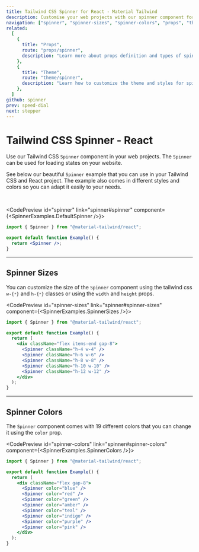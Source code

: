 ```yaml
---
title: Tailwind CSS Spinner for React - Material Tailwind
description: Customise your web projects with our spinner component for Tailwind CSS and React using Material Design guidelines.
navigation: ["spinner", "spinner-sizes", "spinner-colors", "props", "theme"]
related:
  [
    {
      title: "Props",
      route: "props/spinner",
      description: "Learn more about props definition and types of spinner components.",
    },
    {
      title: "Theme",
      route: "theme/spinner",
      description: "Learn how to customize the theme and styles for spinner components.",
    },
  ]
github: spinner
prev: speed-dial
next: stepper
---
```


# Tailwind CSS Spinner - React

Use our Tailwind CSS <Code>Spinner</Code> component in your web projects. The <Code>Spinner</Code> can be used for loading states on your website.

See below our beautiful <Code>Spinner</Code> example that you can use in your Tailwind CSS and React project. The example also comes in different styles and colors so you can adapt it easily to your needs.

<br />

<CodePreview id="spinner" link="spinner#spinner" component={<SpinnerExamples.DefaultSpinner />}>
```jsx
import { Spinner } from "@material-tailwind/react";

export default function Example() {
  return <Spinner />;
}
```
</CodePreview>

---

## Spinner Sizes

You can customize the size of the <Code>Spinner</Code> component using the tailwind css <Code>w-{`*`}</Code> and <Code>h-{`*`}</Code> classes or using the <Code>width</Code> and <Code>height</Code> props.

<CodePreview id="spinner-sizes" link="spinner#spinner-sizes" component={<SpinnerExamples.SpinnerSizes />}>
```jsx
import { Spinner } from "@material-tailwind/react";

export default function Example() {
  return (
    <div className="flex items-end gap-8">
      <Spinner className="h-4 w-4" />
      <Spinner className="h-6 w-6" />
      <Spinner className="h-8 w-8" />
      <Spinner className="h-10 w-10" />
      <Spinner className="h-12 w-12" />
    </div>
  );
}
```
</CodePreview>

---

## Spinner Colors

The <Code>Spinner</Code> component comes with 19 different colors that you can change it using the <Code>color</Code> prop.

<CodePreview id="spinner-colors" link="spinner#spinner-colors" component={<SpinnerExamples.SpinnerColors />}>
```jsx
import { Spinner } from "@material-tailwind/react";

export default function Example() {
  return (
    <div className="flex gap-8">
      <Spinner color="blue" />
      <Spinner color="red" />
      <Spinner color="green" />
      <Spinner color="amber" />
      <Spinner color="teal" />
      <Spinner color="indigo" />
      <Spinner color="purple" />
      <Spinner color="pink" />
    </div>
  );
}
```
</CodePreview>
